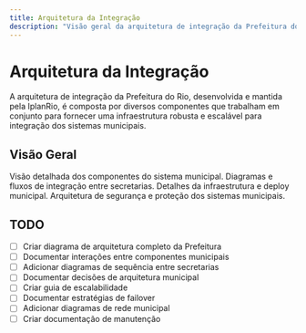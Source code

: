 ```yaml
---
title: Arquitetura da Integração
description: "Visão geral da arquitetura de integração da Prefeitura do Rio de Janeiro"
---
```


# Arquitetura da Integração

A arquitetura de integração da Prefeitura do Rio, desenvolvida e mantida pela IplanRio, é composta por diversos componentes que trabalham em conjunto para fornecer uma infraestrutura robusta e escalável para integração dos sistemas municipais.

## Visão Geral

<CardGroup cols={2}>
  <Card
    title="Componentes"
    icon="cubes"
    href="/arquitetura/componentes"
  >
    Visão detalhada dos componentes do sistema municipal.
  </Card>
  <Card
    title="Fluxos"
    icon="diagram-project"
    href="/arquitetura/fluxos"
  >
    Diagramas e fluxos de integração entre secretarias.
  </Card>
  <Card
    title="Infraestrutura"
    icon="server"
    href="/arquitetura/infraestrutura"
  >
    Detalhes da infraestrutura e deploy municipal.
  </Card>
  <Card
    title="Segurança"
    icon="shield"
    href="/arquitetura/seguranca"
  >
    Arquitetura de segurança e proteção dos sistemas municipais.
  </Card>
</CardGroup>

## TODO

- [ ] Criar diagrama de arquitetura completo da Prefeitura
- [ ] Documentar interações entre componentes municipais
- [ ] Adicionar diagramas de sequência entre secretarias
- [ ] Documentar decisões de arquitetura municipal
- [ ] Criar guia de escalabilidade
- [ ] Documentar estratégias de failover
- [ ] Adicionar diagramas de rede municipal
- [ ] Criar documentação de manutenção
